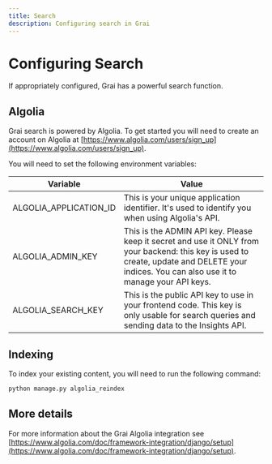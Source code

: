 ```yaml
---
title: Search
description: Configuring search in Grai
---
```



# Configuring Search

If appropriately configured, Grai has a powerful search function.


## Algolia

Grai search is powered by Algolia. To get started you will need to create an account on Algolia at [https://www.algolia.com/users/sign_up](https://www.algolia.com/users/sign_up).

You will need to set the following environment variables:

| Variable      | Value                                          |
| ------------- | ---------------------------------------------- |
| ALGOLIA_APPLICATION_ID | This is your unique application identifier. It's used to identify you when using Algolia's API. |
| ALGOLIA_ADMIN_KEY    | This is the ADMIN API key. Please keep it secret and use it ONLY from your backend: this key is used to create, update and DELETE your indices. You can also use it to manage your API keys. |
| ALGOLIA_SEARCH_KEY | This is the public API key to use in your frontend code. This key is only usable for search queries and sending data to the Insights API. |

## Indexing

To index your existing content, you will need to run the following command:

```bash
python manage.py algolia_reindex
```

## More details

For more information about the Grai Algolia integration see [https://www.algolia.com/doc/framework-integration/django/setup](https://www.algolia.com/doc/framework-integration/django/setup).

